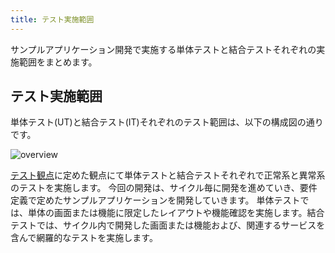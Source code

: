 ```yaml
---
title: テスト実施範囲
---
```


サンプルアプリケーション開発で実施する単体テストと結合テストそれぞれの実施範囲をまとめます。

## テスト実施範囲

単体テスト(UT)と結合テスト(IT)それぞれのテスト範囲は、以下の構成図の通りです。

![overview](./img/app-diagram.png)

[テスト観点](../perspective/perspective-list)に定めた観点にて単体テストと結合テストそれぞれで正常系と異常系のテストを実施します。
今回の開発は、サイクル毎に開発を進めていき、要件定義で定めたサンプルアプリケーションを開発していきます。
単体テストでは、単体の画面または機能に限定したレイアウトや機能確認を実施します。結合テストでは、サイクル内で開発した画面または機能および、関連するサービスを含んで網羅的なテストを実施します。
